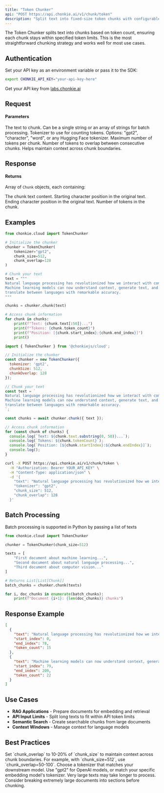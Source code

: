 ```yaml
---
title: "Token Chunker"
api: "POST https://api.chonkie.ai/v1/chunk/token"
description: "Split text into fixed-size token chunks with configurable overlap"
---
```


The Token Chunker splits text into chunks based on token count, ensuring each chunk stays within specified token limits. This is the most straightforward chunking strategy and works well for most use cases.

## Authentication

Set your API key as an environment variable or pass it to the SDK:

```bash
export CHONKIE_API_KEY="your-api-key-here"
```

Get your API key from [labs.chonkie.ai](https://labs.chonkie.ai)

## Request

#### Parameters

<ParamField path="text" type="string | string[]" required>
  The text to chunk. Can be a single string or an array of strings for batch processing.
</ParamField>

<ParamField path="tokenizer" type="string" default="gpt2">
  Tokenizer to use for counting tokens. Options: "gpt2", "character", "word", or any Hugging Face tokenizer.
</ParamField>

<ParamField path="chunk_size" type="integer" default="512">
  Maximum number of tokens per chunk.
</ParamField>

<ParamField path="chunk_overlap" type="integer" default="0">
  Number of tokens to overlap between consecutive chunks. Helps maintain context across chunk boundaries.
</ParamField>

## Response

#### Returns

Array of `Chunk` objects, each containing:

<ResponseField name="text" type="string">
  The chunk text content.
</ResponseField>

<ResponseField name="start_index" type="integer">
  Starting character position in the original text.
</ResponseField>

<ResponseField name="end_index" type="integer">
  Ending character position in the original text.
</ResponseField>

<ResponseField name="token_count" type="integer">
  Number of tokens in the chunk.
</ResponseField>

## Examples

<CodeGroup>

```python Python
from chonkie.cloud import TokenChunker

# Initialize the chunker
chunker = TokenChunker(
    tokenizer="gpt2",
    chunk_size=512,
    chunk_overlap=128
)

# Chunk your text
text = """
Natural language processing has revolutionized how we interact with computers.
Machine learning models can now understand context, generate text, and even
translate between languages with remarkable accuracy.
"""

chunks = chunker.chunk(text)

# Access chunk information
for chunk in chunks:
    print(f"Text: {chunk.text[:50]}...")
    print(f"Tokens: {chunk.token_count}")
    print(f"Position: [{chunk.start_index}:{chunk.end_index}]")
    print()
```

```javascript JavaScript
import { TokenChunker } from '@chonkiejs/cloud';

// Initialize the chunker
const chunker = new TokenChunker({
  tokenizer: 'gpt2',
  chunkSize: 512,
  chunkOverlap: 128
});

// Chunk your text
const text = `
Natural language processing has revolutionized how we interact with computers.
Machine learning models can now understand context, generate text, and even
translate between languages with remarkable accuracy.
`;

const chunks = await chunker.chunk({ text });

// Access chunk information
for (const chunk of chunks) {
  console.log(`Text: ${chunk.text.substring(0, 50)}...`);
  console.log(`Tokens: ${chunk.tokenCount}`);
  console.log(`Position: [${chunk.startIndex}:${chunk.endIndex}]`);
  console.log();
}
```

```bash cURL
curl -X POST https://api.chonkie.ai/v1/chunk/token \
  -H "Authorization: Bearer YOUR_API_KEY" \
  -H "Content-Type: application/json" \
  -d '{
    "text": "Natural language processing has revolutionized how we interact with computers. Machine learning models can now understand context, generate text, and even translate between languages with remarkable accuracy.",
    "tokenizer": "gpt2",
    "chunk_size": 512,
    "chunk_overlap": 128
  }'
```

</CodeGroup>

## Batch Processing

<Note>Batch processing is supported in Python by passing a list of texts</Note>

```python
from chonkie.cloud import TokenChunker

chunker = TokenChunker(chunk_size=512)

texts = [
    "First document about machine learning...",
    "Second document about natural language processing...",
    "Third document about computer vision..."
]

# Returns List[List[Chunk]]
batch_chunks = chunker.chunk(texts)

for i, doc_chunks in enumerate(batch_chunks):
    print(f"Document {i+1}: {len(doc_chunks)} chunks")
```

## Response Example

```json
[
  {
    "text": "Natural language processing has revolutionized how we interact with computers.",
    "start_index": 0,
    "end_index": 78,
    "token_count": 15
  },
  {
    "text": "Machine learning models can now understand context, generate text, and even translate between languages with remarkable accuracy.",
    "start_index": 79,
    "end_index": 209,
    "token_count": 22
  }
]
```

## Use Cases

- **RAG Applications** - Prepare documents for embedding and retrieval
- **API Input Limits** - Split long texts to fit within API token limits
- **Semantic Search** - Create searchable chunks from large documents
- **Context Windows** - Manage context for language models

## Best Practices

<Tip>
  Set `chunk_overlap` to 10-20% of `chunk_size` to maintain context across chunk boundaries. For example, with `chunk_size=512`, use `chunk_overlap=50-100`.
</Tip>

<Tip>
  Choose a tokenizer that matches your downstream model. Use "gpt2" for OpenAI models, or match your specific embedding model's tokenizer.
</Tip>

<Warning>
  Very large texts may take longer to process. Consider breaking extremely large documents into sections before chunking.
</Warning>
